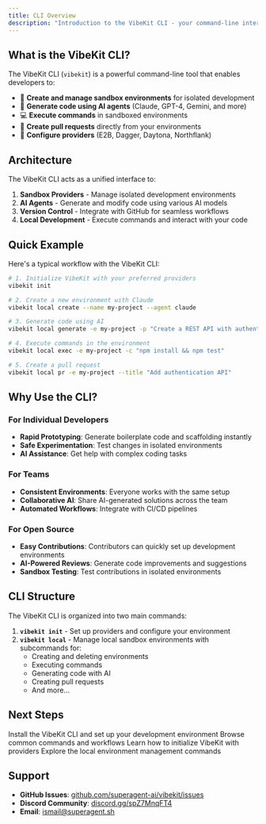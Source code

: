 ```yaml
---
title: CLI Overview
description: "Introduction to the VibeKit CLI - your command-line interface for managing AI-powered development environments"
---
```


## What is the VibeKit CLI?

The VibeKit CLI (`vibekit`) is a powerful command-line tool that enables developers to:

- 🚀 **Create and manage sandbox environments** for isolated development
- 🤖 **Generate code using AI agents** (Claude, GPT-4, Gemini, and more)
- 💻 **Execute commands** in sandboxed environments
- 🔀 **Create pull requests** directly from your environments
- 🔧 **Configure providers** (E2B, Dagger, Daytona, Northflank)

## Architecture

The VibeKit CLI acts as a unified interface to:

1. **Sandbox Providers** - Manage isolated development environments
2. **AI Agents** - Generate and modify code using various AI models
3. **Version Control** - Integrate with GitHub for seamless workflows
4. **Local Development** - Execute commands and interact with your code

## Quick Example

Here's a typical workflow with the VibeKit CLI:

```bash
# 1. Initialize VibeKit with your preferred providers
vibekit init

# 2. Create a new environment with Claude
vibekit local create --name my-project --agent claude

# 3. Generate code using AI
vibekit local generate -e my-project -p "Create a REST API with authentication"

# 4. Execute commands in the environment
vibekit local exec -e my-project -c "npm install && npm test"

# 5. Create a pull request
vibekit local pr -e my-project --title "Add authentication API"
```

## Why Use the CLI?

### For Individual Developers
- **Rapid Prototyping**: Generate boilerplate code and scaffolding instantly
- **Safe Experimentation**: Test changes in isolated environments
- **AI Assistance**: Get help with complex coding tasks

### For Teams
- **Consistent Environments**: Everyone works with the same setup
- **Collaborative AI**: Share AI-generated solutions across the team
- **Automated Workflows**: Integrate with CI/CD pipelines

### For Open Source
- **Easy Contributions**: Contributors can quickly set up development environments
- **AI-Powered Reviews**: Generate code improvements and suggestions
- **Sandbox Testing**: Test contributions in isolated environments

## CLI Structure

The VibeKit CLI is organized into two main commands:

1. **`vibekit init`** - Set up providers and configure your environment
2. **`vibekit local`** - Manage local sandbox environments with subcommands for:
   - Creating and deleting environments
   - Executing commands
   - Generating code with AI
   - Creating pull requests
   - And more...

## Next Steps

<CardGroup cols={2}>
  <Card title="Installation" icon="download" href="/cli/installation">
    Install the VibeKit CLI and set up your development environment
  </Card>
  <Card title="Quick Reference" icon="book" href="/cli/quick-reference">
    Browse common commands and workflows
  </Card>
  <Card title="Init Command" icon="play" href="/cli/commands/init">
    Learn how to initialize VibeKit with providers
  </Card>
  <Card title="Local Command" icon="terminal" href="/cli/commands/local">
    Explore the local environment management commands
  </Card>
</CardGroup>

## Support

- **GitHub Issues**: [github.com/superagent-ai/vibekit/issues](https://github.com/superagent-ai/vibekit/issues)
- **Discord Community**: [discord.gg/spZ7MnqFT4](https://discord.gg/spZ7MnqFT4)
- **Email**: ismail@superagent.sh
